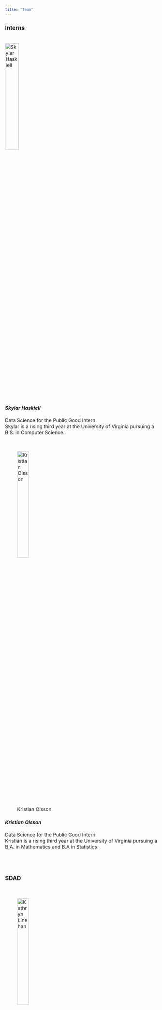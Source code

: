 ```yaml
---
title: "Team"
---
```

<font size="3">

### **Interns**  
<br> 
![Skylar Haskiell](www/skylar_pic.jpg){width=30% }</center>  


#### *Skylar Haskiell*
Data Science for the Public Good Intern
<br> 
Skylar is a rising third year at the University of Virginia pursuing a B.S. in Computer Science.

<br>   
 

![Kristian Olsson](www/kristian.jpeg){width=30% }</center>  

#### *Kristian Olsson*  
Data Science for the Public Good Intern
<br> 
Kristian is a rising third year at the University of Virginia pursuing a B.A. in Mathematics and B.A in Statistics.    
<br>   

<br> 
  
### **SDAD**  
<br> 

![Kathryn Linehan](www/kathryn.jpg){width=30% }</center>  
  


#### *Kathryn Linehan*  
Research Scientist  
Applied Mathematics and Scientific Computing
<!-- Kathryn Linehan is an applied mathematician who's research interests include numerical linear algebra, machine learning, natural language processing, and topic modeling. She earned a B.A. in Mathematics from Hood College, a M.S. in Applied Mathematics and Scientific Computation from the University of Maryland, College Park (UMD), and a Data Science Certificate from the Georgetown University School of Continuing Studies.  Kathryn is currently working towards finishing her Ph.D. from UMD.   -->
<br>  
<br>   


![Stephanie Shipp](www/stephanieshipp.jpg){width=30% }</center>  
 


#### *Stephanie Shipp*  
Interim Division Director  
Economics
<!-- Dr. Stephanie Shipp work spans topics related to the use of all data to advance policy, the science of data science, community analytics, and innovation. Dr. Shipp is a fellow of the American Association for the Advancement of Science, the American Statistical Association, and an elected member of the International Statistics Institute. She was a member of the international advisory board for Verket För Innovations system (VINNOVA), Sweden’s innovation agency and twice led an expert panel to evaluate the Swedish Research Council’s Linnaeus Grants. Dr. Shipp is a committee member on National Academies studies, primarily with the Board on Science, Technology, and Economic Policy, most recently evaluating the Department of Energy’s ARPA-E programs and Small Business Innovation Research program. She has a Ph.D. in economics from George Washington University.   -->
<br>  
<br>   


![Leonel Siwe](www/leonelsiwe.png){width=30% }</center>  
  


#### *Leonel Siwe*  
Postdoctoral Research Associate  
Economics

<!-- Dr. Leonel Siwe  -->
<br>   


![Joel Thurston](www/joelthurston.png){width=30% }</center>  
 

#### *Joel Thurston*  
Senior Scientist  
Social Psychology

